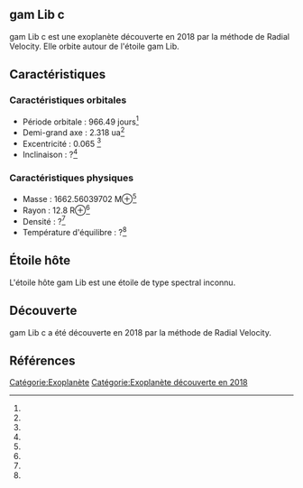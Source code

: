 == gam Lib c ==

{{Infobox Exoplanète
| nom = gam Lib c
| image = 
| légende = 
| étoile = gam Lib
| constellation = 
| ascension_droite = 
| déclinaison = 
| distance = ?
| type_spectral = ?
| masse = 1662.56039702 M⊕<ref></ref>
| rayon = 12.8 R⊕<ref></ref>
| densité = ?<ref></ref>
| gravité = ?<ref></ref>
| température = ?<ref></ref>
| période = 966.49 j<ref></ref>
| demi_grand_axe = 2.318 ua<ref></ref>
| excentricité = 0.065 <ref></ref>
| inclinaison = ?<ref></ref>
| méthode_découverte = Radial Velocity
| date_découverte = 2018
| statut = Confirmée
}}

gam Lib c est une exoplanète découverte en 2018 par la méthode de Radial Velocity. Elle orbite autour de l'étoile gam Lib.

== Caractéristiques ==

=== Caractéristiques orbitales ===
* Période orbitale : 966.49 jours<ref></ref>
* Demi-grand axe : 2.318 ua<ref></ref>
* Excentricité : 0.065 <ref></ref>
* Inclinaison : ?<ref></ref>

=== Caractéristiques physiques ===
* Masse : 1662.56039702 M⊕<ref></ref>
* Rayon : 12.8 R⊕<ref></ref>
* Densité : ?<ref></ref>
* Température d'équilibre : ?<ref></ref>

== Étoile hôte ==

{{Infobox Étoile
| nom = gam Lib
| image = 
| légende = 
| constellation = 
| ascension_droite = 
| déclinaison = 
| distance = ?
| type_spectral = ?
| magnitude_absolue = 
| magnitude_apparente = 
| masse = ?<ref></ref>
| rayon = ?<ref></ref>
| température = ?<ref></ref>
| métallicité = ?<ref></ref>
| âge = ?<ref></ref>
}}

L'étoile hôte gam Lib est une étoile de type spectral inconnu.

== Découverte ==

gam Lib c a été découverte en 2018 par la méthode de Radial Velocity.

== Références ==
<references />

[[Catégorie:Exoplanète]]
[[Catégorie:Exoplanète découverte en 2018]]

